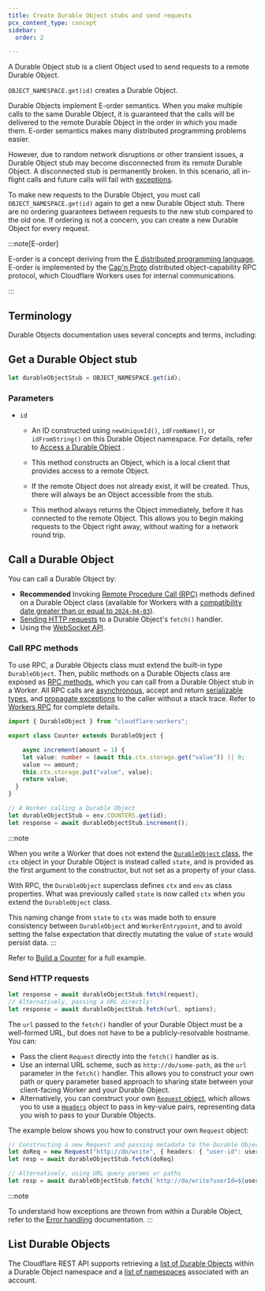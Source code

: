 ```yaml
---
title: Create Durable Object stubs and send requests
pcx_content_type: concept
sidebar:
  order: 2

---
```



A Durable Object stub is a client Object used to send requests to a remote Durable Object.

`OBJECT_NAMESPACE.get(id)` creates a Durable Object.

Durable Objects implement E-order semantics. When you make multiple calls to the same Durable Object, it is guaranteed that the calls will be delivered to the remote Durable Object in the order in which you made them. E-order semantics makes many distributed programming problems easier.

However, due to random network disruptions or other transient issues, a Durable Object stub may become disconnected from its remote Durable Object. A disconnected stub is permanently broken. In this scenario, all in-flight calls and future calls will fail with [exceptions](/durable-objects/observability/troubleshooting/).

To make new requests to the Durable Object, you must call `OBJECT_NAMESPACE.get(id)` again to get a new Durable Object stub. There are no ordering guarantees between requests to the new stub compared to the old one. If ordering is not a concern, you can create a new Durable Object for every request.

:::note[E-order]


E-order is a concept deriving from the [E distributed programming language](https://en.wikipedia.org/wiki/E_\(programming_language\)). E-order is implemented by the [Cap'n Proto](https://capnproto.org) distributed object-capability RPC protocol, which Cloudflare Workers uses for internal communications.


:::

## Terminology

Durable Objects documentation uses several concepts and terms, including:

<Glossary product="durable-objects" />

## Get a Durable Object stub

```js
let durableObjectStub = OBJECT_NAMESPACE.get(id);
```

### Parameters

* `id` <Type text='DurableObjectId' />
  * An ID constructed using `newUniqueId()`, `idFromName()`, or `idFromString()` on this Durable Object namespace. For details, refer to [Access a Durable Object](/durable-objects/best-practices/access-durable-objects-from-a-worker/#generate-ids-randomly) .

  * This method constructs an Object, which is a local client that provides access to a remote Object.

  * If the remote Object does not already exist, it will be created. Thus, there will always be an Object accessible from the stub.

  * This method always returns the Object immediately, before it has connected to the remote Object. This allows you to begin making requests to the Object right away, without waiting for a network round trip.


## Call a Durable Object

You can call a Durable Object by:

* **Recommended** Invoking [Remote Procedure Call (RPC)](/workers/runtime-apis/rpc/) methods defined on a Durable Object class (available for Workers with a [compatibility date greater than or equal to `2024-04-03`](/workers/configuration/compatibility-dates/#durable-object-stubs-and-service-bindings-support-rpc)).
* [Sending HTTP requests](/durable-objects/best-practices/create-durable-object-stubs-and-send-requests/#send-http-requests) to a Durable Object's `fetch()` handler.
* Using the [WebSocket API](/durable-objects/reference/websockets/).

### Call RPC methods

To use RPC, a Durable Objects class must extend the built-in type `DurableObject`. Then, public methods on a Durable Objects class are exposed as [RPC methods](/workers/runtime-apis/rpc/), which you can call from a Durable Object stub in a Worker. All RPC calls are [asynchronous](/workers/runtime-apis/rpc/lifecycle/), accept and return [serializable types](/workers/runtime-apis/rpc/), and [propagate exceptions](/workers/runtime-apis/rpc/error-handling/) to the caller without a stack trace. Refer to [Workers RPC](/workers/runtime-apis/rpc/) for complete details.

```ts
import { DurableObject } from "cloudflare:workers";

export class Counter extends DurableObject {

	async increment(amount = 1) {
    let value: number = (await this.ctx.storage.get("value")) || 0;
    value += amount;
    this.ctx.storage.put("value", value);
    return value;
  }
}
```

```ts
// A Worker calling a Durable Object
let durableObjectStub = env.COUNTERS.get(id);
let response = await durableObjectStub.increment();
```

:::note

When you write a Worker that does not extend the [`DurableObject` class](/workers/configuration/compatibility-dates/#durable-object-stubs-and-service-bindings-support-rpc), the `ctx` object in your Durable Object is instead called `state`, and is provided as the first argument to the constructor, but not set as a property of your class.

With RPC, the `DurableObject` superclass defines `ctx` and `env` as class properties. What was previously called `state` is now called `ctx` when you extend the `DurableObject` class.

This naming change from `state` to `ctx` was made both to ensure consistency between `DurableObject` and `WorkerEntrypoint`, and to avoid setting the false expectation that directly mutating the value of `state` would persist data.
:::

Refer to [Build a Counter](/durable-objects/examples/build-a-counter/) for a full example.

### Send HTTP requests

```js
let response = await durableObjectStub.fetch(request);
// Alternatively, passing a URL directly:
let response = await durableObjectStub.fetch(url, options);
```

The `url` passed to the `fetch()` handler of your Durable Object must be a well-formed URL, but does not have to be a publicly-resolvable hostname. You can:

* Pass the client `Request` directly into the `fetch()` handler as is.
* Use an internal URL scheme, such as `http://do/some-path`, as the `url` parameter in the `fetch()` handler. This allows you to construct your own path or query parameter based approach to sharing state between your client-facing Worker and your Durable Object.
* Alternatively, you can construct your own [`Request` object](/workers/runtime-apis/request/), which allows you to use a [`Headers`](/workers/runtime-apis/headers/) object to pass in key-value pairs, representing data you wish to pass to your Durable Objects.

The example below shows you how to construct your own `Request` object:

```ts
// Constructing a new Request and passing metadata to the Durable Object via headers
let doReq = new Request("http://do/write", { headers: { "user-id": userId }})
let resp = await durableObjectStub.fetch(doReq)

// Alternatively, using URL query params or paths
let resp = await durableObjectStub.fetch(`http://do/write?userId=${userId}`)
```

:::note

To understand how exceptions are thrown from within a Durable Object, refer to the [Error handling](/durable-objects/best-practices/error-handling/) documentation.
:::

## List Durable Objects

The Cloudflare REST API supports retrieving a [list of Durable Objects](/api/operations/durable-objects-namespace-list-objects) within a Durable Object namespace and a [list of namespaces](/api/operations/durable-objects-namespace-list-namespaces) associated with an account.
